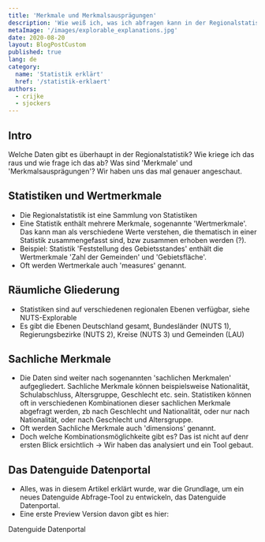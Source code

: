 ```yaml
---
title: 'Merkmale und Merkmalsausprägungen'
description: 'Wie weiß ich, was ich abfragen kann in der Regionalstatistik?'
metaImage: '/images/explorable_explanations.jpg'
date: 2020-08-20
layout: BlogPostCustom
published: true
lang: de
category:
  name: 'Statistik erklärt'
  href: '/statistik-erklaert'
authors:
  - crijke
  - sjockers
---
```



<Container maxWidth="lg">
  <BodyText>

## Intro

Welche Daten gibt es überhaupt in der Regionalstatistik? Wie kriege ich das raus und wie frage ich das ab?
Was sind 'Merkmale' und 'Merkmalsausprägungen'? Wir haben uns das mal genauer angeschaut.

## Statistiken und Wertmerkmale

- Die Regionalstatistik ist eine Sammlung von Statistiken
- Eine Statistik enthält mehrere Merkmale, sogenannte 'Wertmerkmale'. Das kann man als verschiedene Werte verstehen, die thematisch in einer Statistik zusammengefasst sind, bzw zusammen erhoben werden (?).
- Beispiel: Statistik 'Feststellung des Gebietsstandes' enthält die Wertmerkmale 'Zahl der Gemeinden' und 'Gebietsfläche'.
- Oft werden Wertmerkale auch 'measures' genannt.

<StatisticsTree />

## Räumliche Gliederung

- Statistiken sind auf verschiedenen regionalen Ebenen verfügbar, siehe NUTS-Explorable
- Es gibt die Ebenen Deutschland gesamt, Bundesländer (NUTS 1), Regierungsbezirke (NUTS 2), Kreise (NUTS 3) und Gemeinden (LAU)

## Sachliche Merkmale

- Die Daten sind weiter nach sogenannten 'sachlichen Merkmalen' aufgegliedert. Sachliche Merkmale können beispielsweise Nationalität,
  Schulabschluss, Altersgruppe, Geschlecht etc. sein. Statistiken können oft in verschiedenen Kombinationen dieser sachlichen Merkmale abgefragt werden,
  zb nach Geschlecht und Nationalität, oder nur nach Nationalität, oder nach Geschlecht und Altersgruppe.
- Oft werden Sachliche Merkmale auch 'dimensions' genannt.
- Doch welche Kombinationsmöglichkeite gibt es? Das ist nicht auf denr ersten Blick ersichtlich -> Wir haben das analysiert und ein Tool
  gebaut.

<DimensionExplorable />

## Das Datenguide Datenportal

- Alles, was in diesem Artikel erklärt wurde, war die Grundlage, um ein neues Datenguide Abfrage-Tool zu entwickeln,
  das Datenguide Datenportal.
- Eine erste Preview Version davon gibt es hier:

<ArrowLink href="https://preview.datengui.de/statistiken">
  Datenguide Datenportal
</ArrowLink>

  </BodyText>
</Container>
